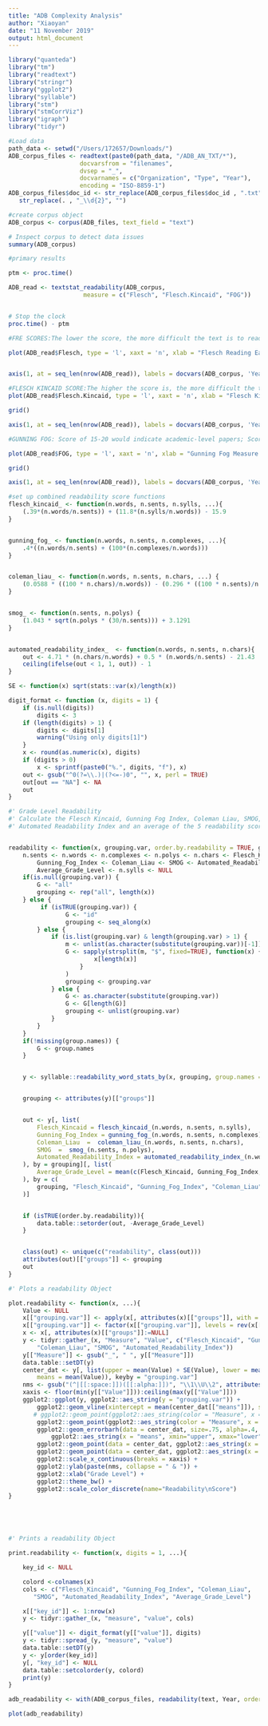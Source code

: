```yaml
---
title: "ADB Complexity Analysis"
author: "Xiaoyan"
date: "11 November 2019"
output: html_document
---
```


```r
library("quanteda")
library("tm")
library("readtext")
library("stringr")
library("ggplot2")
library("syllable")
library("stm")
library("stmCorrViz")
library("igraph")
library("tidyr")
```

```r
#Load data
path_data <- setwd("/Users/172657/Downloads/")
ADB_corpus_files <- readtext(paste0(path_data, "/ADB_AN_TXT/*"),
                    docvarsfrom = "filenames", 
                    dvsep = "_",
                    docvarnames = c("Organization", "Type", "Year"),
                    encoding = "ISO-8859-1")
ADB_corpus_files$doc_id <- str_replace(ADB_corpus_files$doc_id , ".txt", "") %>%
   str_replace(. , "_\\d{2}", "")
```


```r
#create corpus object
ADB_corpus <- corpus(ADB_files, text_field = "text")

# Inspect corpus to detect data issues
summary(ADB_corpus)
```

```r
#primary results

ptm <- proc.time()

ADB_read <- textstat_readability(ADB_corpus,
                     measure = c("Flesch", "Flesch.Kincaid", "FOG"))


# Stop the clock
proc.time() - ptm
```

```r
#FRE SCORES:The lower the score, the more difficult the text is to read.

plot(ADB_read$Flesch, type = 'l', xaxt = 'n', xlab = "Flesch Reading Ease (FRE) Measure of Asian Development Bank Annual Reports", ylab = "Flesch Score")


axis(1, at = seq_len(nrow(ADB_read)), labels = docvars(ADB_corpus, 'Year'))
```


```r
#FLESCH KINCAID SCORE:The higher the score is, the more difficult the text is.
plot(ADB_read$Flesch.Kincaid, type = 'l', xaxt = 'n', xlab = "Flesch Kincaid Measure of Asian Development Bank Annual Reports", ylab = "Flesch Kincaid Score")

grid()

axis(1, at = seq_len(nrow(ADB_read)), labels = docvars(ADB_corpus, 'Year'))
```

```r
#GUNNING FOG: Score of 15-20 would indicate academic-level papers; Score of over 20 denotes that this is a complex text

plot(ADB_read$FOG, type = 'l', xaxt = 'n', xlab = "Gunning Fog Measure of Asian Development Bank Annual Reports", ylab = "Gunning Fog Score")

grid()

axis(1, at = seq_len(nrow(ADB_read)), labels = docvars(ADB_corpus, 'Year'))


```




```r
#set up combined readability score functions
flesch_kincaid_ <- function(n.words, n.sents, n.sylls, ...){
    (.39*(n.words/n.sents)) + (11.8*(n.sylls/n.words)) - 15.9
}


gunning_fog_ <- function(n.words, n.sents, n.complexes, ...){
    .4*((n.words/n.sents) + (100*(n.complexes/n.words)))
}


coleman_liau_ <- function(n.words, n.sents, n.chars, ...) {
    (0.0588 * ((100 * n.chars)/n.words)) - (0.296 * ((100 * n.sents)/n.words)) - 15.8
}


smog_ <- function(n.sents, n.polys) {
    (1.043 * sqrt(n.polys * (30/n.sents))) + 3.1291
}


automated_readability_index_  <- function(n.words, n.sents, n.chars){
    out <- 4.71 * (n.chars/n.words) + 0.5 * (n.words/n.sents) - 21.43
    ceiling(ifelse(out < 1, 1, out)) - 1
}

SE <- function(x) sqrt(stats::var(x)/length(x))

digit_format <- function (x, digits = 1) {
    if (is.null(digits))
        digits <- 3
    if (length(digits) > 1) {
        digits <- digits[1]
        warning("Using only digits[1]")
    }
    x <- round(as.numeric(x), digits)
    if (digits > 0)
        x <- sprintf(paste0("%.", digits, "f"), x)
    out <- gsub("^0(?=\\.)|(?<=-)0", "", x, perl = TRUE)
    out[out == "NA"] <- NA
    out
}
```


```r
#' Grade Level Readability 
#' Calculate the Flesch Kincaid, Gunning Fog Index, Coleman Liau, SMOG,
#' Automated Readability Index and an average of the 5 readability scores.


readability <- function(x, grouping.var, order.by.readability = TRUE, group.names, ...){
    n.sents <- n.words <- n.complexes <- n.polys <- n.chars <- Flesch_Kincaid <-
        Gunning_Fog_Index <- Coleman_Liau <- SMOG <- Automated_Readability_Index <-
        Average_Grade_Level <- n.sylls <- NULL
    if(is.null(grouping.var)) {
        G <- "all"
        grouping <- rep("all", length(x))
    } else {
         if (isTRUE(grouping.var)) {
                G <- "id"
                grouping <- seq_along(x)
        } else {
            if (is.list(grouping.var) & length(grouping.var) > 1) {
                m <- unlist(as.character(substitute(grouping.var))[-1])
                G <- sapply(strsplit(m, "$", fixed=TRUE), function(x) {
                        x[length(x)]
                    }
                )
                grouping <- grouping.var
            } else {
                G <- as.character(substitute(grouping.var))
                G <- G[length(G)]
                grouping <- unlist(grouping.var)
            }
        }
    }
    if(!missing(group.names)) {
        G <- group.names
    }


    y <- syllable::readability_word_stats_by(x, grouping, group.names = G)


    grouping <- attributes(y)[["groups"]]


    out <- y[, list(
        Flesch_Kincaid = flesch_kincaid_(n.words, n.sents, n.sylls),
        Gunning_Fog_Index = gunning_fog_(n.words, n.sents, n.complexes),
        Coleman_Liau  =  coleman_liau_(n.words, n.sents, n.chars),
        SMOG  =  smog_(n.sents, n.polys),
        Automated_Readability_Index = automated_readability_index_(n.words, n.sents, n.chars)
    ), by = grouping][, list(
        Average_Grade_Level = mean(c(Flesch_Kincaid, Gunning_Fog_Index, Coleman_Liau, SMOG, Automated_Readability_Index), na.rm=TRUE)
    ), by = c(
        grouping, "Flesch_Kincaid", "Gunning_Fog_Index", "Coleman_Liau", "SMOG", "Automated_Readability_Index"
    )]


    if (isTRUE(order.by.readability)){
        data.table::setorder(out, -Average_Grade_Level)
    }


    class(out) <- unique(c("readability", class(out)))
    attributes(out)[["groups"]] <- grouping
    out
}

#' Plots a readability Object

plot.readability <- function(x, ...){
    Value <- NULL
    x[["grouping.var"]] <- apply(x[, attributes(x)[["groups"]], with = FALSE], 1, paste, collapse = ".")
    x[["grouping.var"]] <- factor(x[["grouping.var"]], levels = rev(x[["grouping.var"]]))
    x <- x[, attributes(x)[["groups"]]:=NULL]
    y <- tidyr::gather_(x, "Measure", "Value", c("Flesch_Kincaid", "Gunning_Fog_Index",
        "Coleman_Liau", "SMOG", "Automated_Readability_Index"))
    y[["Measure"]] <- gsub("_", " ", y[["Measure"]])
    data.table::setDT(y)
    center_dat <- y[, list(upper = mean(Value) + SE(Value), lower = mean(Value) - SE(Value),
        means = mean(Value)), keyby = "grouping.var"]
    nms <- gsub("(^|[[:space:]])([[:alpha:]])", "\\1\\U\\2", attributes(x)[["groups"]], perl=TRUE)
    xaxis <- floor(min(y[["Value"]])):ceiling(max(y[["Value"]]))
    ggplot2::ggplot(y, ggplot2::aes_string(y = "grouping.var")) +
        ggplot2::geom_vline(xintercept = mean(center_dat[["means"]]), size=.75, alpha = .25, linetype="dashed") +
       # ggplot2::geom_point(ggplot2::aes_string(color = "Measure", x = "Value"), size=1.4) +
        ggplot2::geom_point(ggplot2::aes_string(color = "Measure", x = "Value"), size=2, shape=1) +
        ggplot2::geom_errorbarh(data = center_dat, size=.75, alpha=.4,
            ggplot2::aes_string(x = "means", xmin="upper", xmax="lower"), height = .3) +
        ggplot2::geom_point(data = center_dat, ggplot2::aes_string(x = "means"), alpha = .5, shape=15, size=3) +
        ggplot2::geom_point(data = center_dat, ggplot2::aes_string(x = "means"), size=1) +
        ggplot2::scale_x_continuous(breaks = xaxis) +
        ggplot2::ylab(paste(nms, collapse = " & ")) +
        ggplot2::xlab("Grade Level") +
        ggplot2::theme_bw() +
        ggplot2::scale_color_discrete(name="Readability\nScore")
}





#' Prints a readability Object

print.readability <- function(x, digits = 1, ...){

    key_id <- NULL

    colord <-colnames(x)
    cols <- c("Flesch_Kincaid", "Gunning_Fog_Index", "Coleman_Liau",
       "SMOG", "Automated_Readability_Index", "Average_Grade_Level")

    x[["key_id"]] <- 1:nrow(x)
    y <- tidyr::gather_(x, "measure", "value", cols)

    y[["value"]] <- digit_format(y[["value"]], digits)
    y <- tidyr::spread_(y, "measure", "value")
    data.table::setDT(y)
    y <- y[order(key_id)]
    y[, "key_id"] <- NULL
    data.table::setcolorder(y, colord)
    print(y)
}
```

```r

adb_readability <- with(ADB_corpus_files, readability(text, Year, order.by.readability = FALSE))


```

```r
plot(adb_readability)
```

